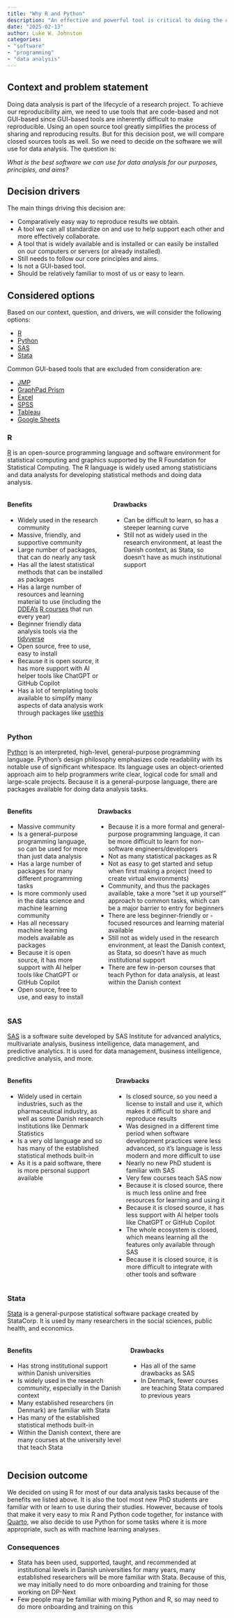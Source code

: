 ```yaml
---
title: "Why R and Python"
description: "An effective and powerful tool is critical to doing the data analysis and this post describes why we choose R and Python for different purposes."
date: "2025-02-13"
author: Luke W. Johnston
categories:
- "software"
- "programming"
- "data analysis"
---
```


## Context and problem statement

Doing data analysis is part of the lifecycle of a research project. To
achieve our reproducibility aim, we need to use tools that are
code-based and not GUI-based since GUI-based tools are inherently
difficult to make reproducible. Using an open source tool greatly
simplifies the process of sharing and reproducing results. But for this
decision post, we will compare closed sources tools as well. So we need
to decide on the software we will use for data analysis. The question
is:

*What is the best software we can use for data analysis for our
purposes, principles, and aims?*

## Decision drivers

The main things driving this decision are:

-   Comparatively easy way to reproduce results we obtain.
-   A tool we can all standardize on and use to help support each other
    and more effectively collaborate.
-   A tool that is widely available and is installed or can easily be
    installed on our computers or servers (or already installed).
-   Still needs to follow our core principles and aims.
-   Is not a GUI-based tool.
-   Should be relatively familiar to most of us or easy to learn.

## Considered options

Based on our context, question, and drivers, we will consider the
following options:

-   [R](https://www.r-project.org/)
-   [Python](https://www.python.org/)
-   [SAS](https://www.sas.com/)
-   [Stata](https://www.stata.com/)

Common GUI-based tools that are excluded from consideration are:

-   [JMP](https://www.jmp.com/en_us/home.html)
-   [GraphPad Prism](https://www.graphpad.com/)
-   [Excel](https://www.microsoft.com/en-us/microsoft-365/excel)
-   [SPSS](https://www.ibm.com/products/spss-statistics)
-   [Tableau](https://www.tableau.com/)
-   [Google Sheets](https://www.google.com/sheets/about/)

### R

[R](https://r-project.org) is an open-source programming language and
software environment for statistical computing and graphics supported by
the R Foundation for Statistical Computing. The R language is widely
used among statisticians and data analysts for developing statistical
methods and doing data analysis.

::::: columns
::: column
#### Benefits

-   Widely used in the research community
-   Massive, friendly, and supportive community
-   Large number of packages, that can do nearly any task
-   Has all the latest statistical methods that can be installed as
    packages
-   Has a large number of resources and learning material to use
    (including the [DDEA's](https://ddeacademy.dk/) [R
    courses](https://r-cubed.rostools.org) that run every year)
-   Beginner friendly data analysis tools via the
    [tidyverse](https://www.tidyverse.org/)
-   Open source, free to use, easy to install
-   Because it is open source, it has more support with AI helper tools
    like ChatGPT or GitHub Copilot
-   Has a lot of templating tools available to simplify many aspects of
    data analysis work through packages like
    [usethis](https://usethis.r-lib.org/)
:::

::: column
#### Drawbacks

-   Can be difficult to learn, so has a steeper learning curve
-   Still not as widely used in the research environment, at least the
    Danish context, as Stata, so doesn't have as much institutional
    support
:::
:::::

### Python

[Python](https://www.python.org/) is an interpreted, high-level,
general-purpose programming language. Python's design philosophy
emphasizes code readability with its notable use of significant
whitespace. Its language uses an object-oriented approach aim to help
programmers write clear, logical code for small and large-scale
projects. Because it is a general-purpose language, there are packages
available for doing data analysis tasks.

::::: columns
::: column
#### Benefits

-   Massive community
-   Is a general-purpose programming language, so can be used for more
    than just data analysis
-   Has a large number of packages for many different programming tasks
-   Is more commonly used in the data science and machine learning
    community
-   Has all necessary machine learning models available as packages
-   Because it is open source, it has more support with AI helper tools
    like ChatGPT or GitHub Copilot
-   Open source, free to use, and easy to install
:::

::: column
#### Drawbacks

-   Because it is a more formal and general-purpose programming
    language, it can be more difficult to learn for non-software
    engineers/developers
-   Not as many statistical packages as R
-   Not as easy to get started and setup when first making a project
    (need to create virtual environments)
-   Community, and thus the packages available, take a more "set it up
    yourself" approach to common tasks, which can be a major barrier to
    entry for beginners
-   There are less beginner-friendly or -focused resources and learning
    material available
-   Still not as widely used in the research environment, at least the
    Danish context, as Stata, so doesn't have as much institutional
    support
-   There are few in-person courses that teach Python for data analysis,
    at least within the Danish context
:::
:::::

### SAS

[SAS](https://www.sas.com/) is a software suite developed by SAS
Institute for advanced analytics, multivariate analysis, business
intelligence, data management, and predictive analytics. It is used for
data management, business intelligence, predictive analysis, and more.

::::: columns
::: column
#### Benefits

-   Widely used in certain industries, such as the pharmaceutical
    industry, as well as some Danish research institutions like Denmark
    Statistics
-   Is a very old language and so has many of the established
    statistical methods built-in
-   As it is a paid software, there is more personal support available
:::

::: column
#### Drawbacks

-   Is closed source, so you need a license to install and use it, which
    makes it difficult to share and reproduce results
-   Was designed in a different time period when software development
    practices were less advanced, so it's language is less modern and
    more difficult to use
-   Nearly no new PhD student is familiar with SAS
-   Very few courses teach SAS now
-   Because it is closed source, there is much less online and free
    resources for learning and using it
-   Because it is closed source, it has less support with AI helper
    tools like ChatGPT or GitHub Copilot
-   The whole ecosystem is closed, which means learning all the features
    only available through SAS
-   Because it is closed source, it is more difficult to integrate with
    other tools and software
:::
:::::

### Stata

[Stata](https://www.stata.com/) is a general-purpose statistical
software package created by StataCorp. It is used by many researchers in
the social sciences, public health, and economics.

::::: columns
::: column
#### Benefits

-   Has strong institutional support within Danish universities
-   Is widely used in the research community, especially in the Danish
    context
-   Many established researchers (in Denmark) are familiar with Stata
-   Has many of the established statistical methods built-in
-   Within the Danish context, there are many courses at the university
    level that teach Stata
:::

::: column
#### Drawbacks

-   Has all of the same drawbacks as SAS
-   In Denmark, fewer courses are teaching Stata compared to previous
    years
:::
:::::

## Decision outcome

We decided on using R for most of our data analysis tasks because of the
benefits we listed above. It is also the tool most new PhD students are
familiar with or learn to use during their studies. However, because of
tools that make it very easy to mix R and Python code together, for
instance with [Quarto](https://quarto.org/), we also decide to use
Python for some tasks where it is more appropriate, such as with machine
learning analyses.

### Consequences

-   Stata has been used, supported, taught, and recommended at
    institutional levels in Danish universities for many years, many
    established researchers will be more familiar with Stata. Because of
    this, we may initially need to do more onboarding and training for
    those working on DP-Next
-   Few people may be familiar with mixing Python and R, so may need to
    do more onboarding and training on this
